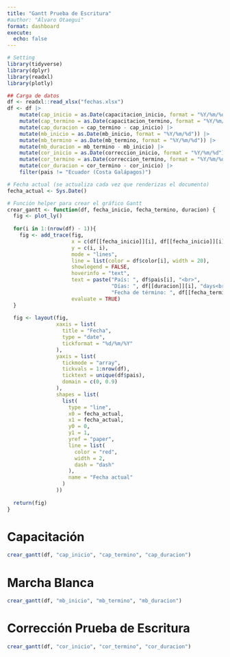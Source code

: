 --- 
title: "Gantt Prueba de Escritura"
#author: "Álvaro Otaegui"
format: dashboard
execute:
  echo: false
--- 

```{r}
# Setting
library(tidyverse)
library(dplyr)
library(readxl)
library(plotly)

## Carga de datos
df <- readxl::read_xlsx("fechas.xlsx")
df <- df |>
    mutate(cap_inicio = as.Date(capacitacion_inicio, format = "%Y/%m/%d")) |>
    mutate(cap_termino = as.Date(capacitacion_termino, format = "%Y/%m/%d")) |>
    mutate(cap_duracion = cap_termino - cap_inicio) |>
    mutate(mb_inicio = as.Date(mb_inicio, format = "%Y/%m/%d")) |>
    mutate(mb_termino = as.Date(mb_termino, format = "%Y/%m/%d")) |>
    mutate(mb_duracion = mb_termino - mb_inicio) |>
    mutate(cor_inicio = as.Date(correccion_inicio, format = "%Y/%m/%d")) |>
    mutate(cor_termino = as.Date(correccion_termino, format = "%Y/%m/%d")) |>
    mutate(cor_duracion = cor_termino - cor_inicio) |>
    filter(pais != "Ecuador (Costa Galápagos)")

# Fecha actual (se actualiza cada vez que renderizas el documento)
fecha_actual <- Sys.Date()

# Función helper para crear el gráfico Gantt
crear_gantt <- function(df, fecha_inicio, fecha_termino, duracion) {
  fig <- plot_ly()
  
  for(i in 1:(nrow(df) - 1)){
    fig <- add_trace(fig,
                     x = c(df[[fecha_inicio]][i], df[[fecha_inicio]][i] + df[[duracion]][i]),
                     y = c(i, i),
                     mode = "lines",
                     line = list(color = df$color[i], width = 20),
                     showlegend = FALSE,
                     hoverinfo = "text",
                     text = paste("País: ", df$pais[i], "<br>",
                                  "Días: ", df[[duracion]][i], "days<br>",
                                  "Fecha de término: ", df[[fecha_termino]][i]),
                     evaluate = TRUE)
  }
  
  fig <- layout(fig, 
                xaxis = list(
                  title = "Fecha",
                  type = "date",
                  tickformat = "%d/%m/%Y"
                ),
                yaxis = list(
                  tickmode = "array", 
                  tickvals = 1:nrow(df), 
                  ticktext = unique(df$pais),
                  domain = c(0, 0.9)
                ),
                shapes = list(
                  list(
                    type = "line",
                    x0 = fecha_actual,
                    x1 = fecha_actual,
                    y0 = 0,
                    y1 = 1,
                    yref = "paper",
                    line = list(
                      color = "red",
                      width = 2,
                      dash = "dash"
                    ),
                    name = "Fecha actual"
                  )
                ))
  
  return(fig)
}
```

# Capacitación
```{r}
crear_gantt(df, "cap_inicio", "cap_termino", "cap_duracion")
```

# Marcha Blanca
```{r}
crear_gantt(df, "mb_inicio", "mb_termino", "mb_duracion")
```

# Corrección Prueba de Escritura
```{r}
crear_gantt(df, "cor_inicio", "cor_termino", "cor_duracion")
```